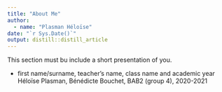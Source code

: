 ```yaml
---
title: "About Me"
author:
  - name: "Plasman Héloïse" 
date: "`r Sys.Date()`"
output: distill::distill_article
---
```


This section must bu include a short presentation of you.

- first name/surname, teacher’s name, class name and academic year
Héloïse Plasman, Bénédicte Bouchet, BAB2 (group 4), 2020-2021
